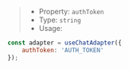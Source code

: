 > * Property: `authToken`
> * Type: `string`
> * Usage:

```js
const adapter = useChatAdapter({
    authToken: 'AUTH_TOKEN'
});
```
